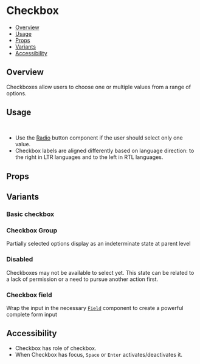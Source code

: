 

<Meta of={CheckboxStories} />

# Checkbox

- [Overview](#overview)
- [Usage](#usage)
- [Props](#props)
- [Variants](#variants)
- [Accessibility](#accessibility)

## Overview

Checkboxes allow users to choose one or multiple values from a range of options.

<ViewSource path="components/Checkbox" />

<Canvas of={CheckboxStories.Base} />

## Usage

```js
import { Checkbox } from '@strapi/design-system';
```

- Use the [Radio](../?path=/docs/inputs-radio--docs) button component if the user should select only one value.
- Checkbox labels are aligned differently based on language direction: to the right in LTR languages and to the left in
  RTL languages.

## Props

<TypeTable of={Checkbox} />

## Variants

### Basic checkbox

<Canvas of={CheckboxStories.Base} />

### Checkbox Group

Partially selected options display as an indeterminate state at parent level

<Canvas of={CheckboxStories.CheckboxGroup} />

### Disabled

Checkboxes may not be available to select yet. This state can be related to a lack of permission or a need to pursue
another action first.

<Canvas of={CheckboxStories.Disabled} />

### Checkbox field

Wrap the input in the necessary [`Field`](../?path=/docs/components-field--docs) component to create a powerful complete
form input

<Canvas of={CheckboxStories.WithField} />

## Accessibility

- Checkbox has role of checkbox.
- When Checkbox has focus, `Space` or `Enter` activates/deactivates it.
